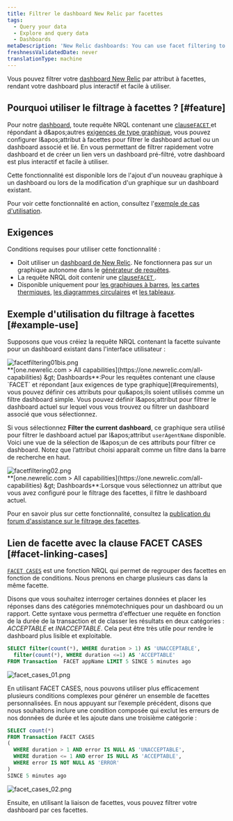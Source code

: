 ```yaml
---
title: Filtrer le dashboard New Relic par facettes
tags:
  - Query your data
  - Explore and query data
  - Dashboards
metaDescription: 'New Relic dashboards: You can use facet filtering to filter dashboards by specific attributes.'
freshnessValidatedDate: never
translationType: machine
---
```


Vous pouvez filtrer votre [dashboard New Relic](/docs/dashboards/new-relic-one-dashboards/get-started/introduction-new-relic-one-dashboards) par attribut à facettes, rendant votre dashboard plus interactif et facile à utiliser.

## Pourquoi utiliser le filtrage à facettes ? [#feature]

Pour notre [dashboard](/docs/dashboards/new-relic-one-dashboards/get-started/introduction-new-relic-one-dashboards), toute requête NRQL contenant une [clause`FACET` ](/docs/query-data/nrql-new-relic-query-language/getting-started/nrql-syntax-components-functions#sel-facet)et répondant à d&amp;apos;autres [exigences de type graphique](#requirements), vous pouvez configurer l&amp;apos;attribut à facettes pour filtrer le dashboard actuel ou un dashboard associé et lié. En vous permettant de filtrer rapidement votre dashboard et de créer un lien vers un dashboard pré-filtré, votre dashboard est plus interactif et facile à utiliser.

Cette fonctionnalité est disponible lors de l&apos;ajout d&apos;un nouveau graphique à un dashboard ou lors de la modification d&apos;un graphique sur un dashboard existant.

Pour voir cette fonctionnalité en action, consultez l&apos;[exemple de cas d&apos;utilisation](#example-use).

## Exigences

Conditions requises pour utiliser cette fonctionnalité :

* Doit utiliser un [dashboard de New Relic](/docs/dashboards/new-relic-one-dashboards/get-started/introduction-new-relic-one-dashboards). Ne fonctionnera pas sur un graphique autonome dans le [générateur de requêtes](/docs/chart-builder/use-chart-builder/get-started/introduction-chart-builder).
* La requête NRQL doit contenir une [clause`FACET` ](/docs/query-data/nrql-new-relic-query-language/getting-started/nrql-syntax-components-functions#sel-facet).
* Disponible uniquement pour [les graphiques à barres](/docs/insights/use-insights-ui/manage-dashboards/chart-types#widget-barchart), [les cartes thermiques](/docs/insights/use-insights-ui/manage-dashboards/chart-types#widget-heatmap), [les diagrammes circulaires](/docs/insights/use-insights-ui/manage-dashboards/chart-types#widget-piechart) et [les tableaux](/docs/insights/use-insights-ui/manage-dashboards/chart-types#widget-table).

## Exemple d&apos;utilisation du filtrage à facettes [#example-use]

Supposons que vous créiez la requête NRQL contenant la facette suivante pour un dashboard existant dans l&apos;interface utilisateur :

<img title="facetfiltering01bis.png" alt="facetfiltering01bis.png" src="/images/dashboards_screenshot-crop_facet-filtering.webp" />

<figcaption>
  <DNT>**[one.newrelic.com &gt; All capabilities](https://one.newrelic.com/all-capabilities) &amp;gt; Dashboards**</DNT>:Pour les requêtes contenant une clause `FACET` et répondant [aux exigences de type graphique](#requirements), vous pouvez définir ces attributs pour qu&amp;apos;ils soient utilisés comme un filtre dashboard simple. Vous pouvez définir l&amp;apos;attribut pour filtrer le dashboard actuel sur lequel vous vous trouvez ou filtrer un dashboard associé que vous sélectionnez.
</figcaption>

Si vous sélectionnez <DNT>**Filter the current dashboard**</DNT>, ce graphique sera utilisé pour filtrer le dashboard actuel par l&amp;apos;attribut `userAgentName` disponible. Voici une vue de la sélection de l&amp;apos;un de ces attributs pour filtrer ce dashboard. Notez que l’attribut choisi apparaît comme un filtre dans la barre de recherche en haut.

<img title="facetfiltering02.png" alt="facetfiltering02.png" src="/images/dashboards_screenshot-crop_facet-filtering-example.webp" />

<figcaption>
  <DNT>**[one.newrelic.com &gt; All capabilities](https://one.newrelic.com/all-capabilities) &amp;gt; Dashboards**</DNT>:Lorsque vous sélectionnez un attribut que vous avez configuré pour le filtrage des facettes, il filtre le dashboard actuel.
</figcaption>

Pour en savoir plus sur cette fonctionnalité, consultez la [publication du forum d&apos;assistance sur le filtrage des facettes](https://discuss.newrelic.com/t/facet-linking-in-new-relic-one-now-you-can-use-facets-to-filter-your-new-relic-one-dashboards/82289).

## Lien de facette avec la clause FACET CASES [#facet-linking-cases]

[`FACET CASES`](/docs/query-your-data/nrql-new-relic-query-language/get-started/nrql-syntax-clauses-functions#sel-facet-cases) est une fonction NRQL qui permet de regrouper des facettes en fonction de conditions. Nous prenons en charge plusieurs cas dans la même facette.

Disons que vous souhaitez interroger certaines données et placer les réponses dans des catégories mnémotechniques pour un dashboard ou un rapport. Cette syntaxe vous permettra d&apos;effectuer une requête en fonction de la durée de la transaction et de classer les résultats en deux catégories : *ACCEPTABLE* et *INACCEPTABLE*. Cela peut être très utile pour rendre le dashboard plus lisible et exploitable.

```sql
SELECT filter(count(*), WHERE duration > 1) AS 'UNACCEPTABLE', 
  filter(count(*), WHERE duration <=1) AS 'ACCEPTABLE' 
FROM Transaction  FACET appName LIMIT 5 SINCE 5 minutes ago
```

<img title="facet_cases_01.png" alt="facet_cases_01.png" src="/images/dashboards_screenshot-crop_facet-cases.webp" />

En utilisant FACET CASES, nous pouvons utiliser plus efficacement plusieurs conditions complexes pour générer un ensemble de facettes personnalisées. En nous appuyant sur l’exemple précédent, disons que nous souhaitons inclure une condition composée qui exclut les erreurs de nos données de durée et les ajoute dans une troisième catégorie :

```sql
SELECT count(*)
FROM Transaction FACET CASES 
(
  WHERE duration > 1 AND error IS NULL AS 'UNACCEPTABLE', 
  WHERE duration <= 1 AND error IS NULL AS 'ACCEPTABLE', 
  WHERE error IS NOT NULL AS 'ERROR'
) 
SINCE 5 minutes ago
```

<img title="facet_cases_02.png" alt="facet_cases_02.png" src="/images/dashboards_screenshot-crop_facet-cases-example.webp" />

Ensuite, en utilisant la liaison de facettes, vous pouvez filtrer votre dashboard par ces facettes.